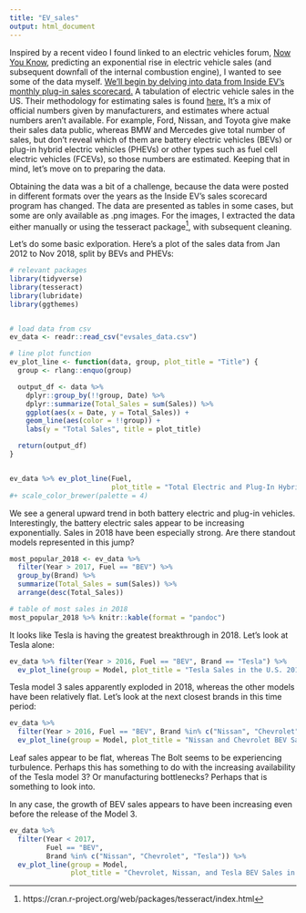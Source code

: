 ```yaml
---
title: "EV_sales"
output: html_document
---
```


Inspired by a recent video I found linked to an electric vehicles forum, [Now You Know](https://www.youtube.com/watch?v=aUC6lsLr04I&feature=youtu.be), predicting an exponential rise in electric vehicle sales (and subsequent downfall of the internal combustion engine), I wanted to see some of the data myself. [We'll begin by delving into data from Inside EV's monthly plug-in sales scorecard.](https://insideevs.com/monthly-plug-in-sales-scorecard/) A tabulation of electric vehicle sales in the US. Their methodology for estimating sales is found [here.](https://insideevs.com/insideevs-handle-sales-estimates-methodology/) It's a mix of official numbers given by manufacturers, and estimates where actual numbers aren't available. For example, Ford, Nissan, and Toyota give make their sales data public, whereas BMW and Mercedes give total number of sales, but don't reveal which of them are battery electric vehicles (BEVs) or plug-in hybrid electric vehicles (PHEVs) or other types such as fuel cell electric vehicles (FCEVs), so those numbers are estimated. Keeping that in mind, let's move on to preparing the data.

Obtaining the data was a bit of a challenge, because the data were posted in different formats over the years as the Inside EV's sales scorecard program has changed. The data are presented as tables in some cases, but some are only available as .png images. For the images, I extracted the data either manually or using the tesseract package[^1], with subsequent cleaning.

Let's do some basic exlporation. Here's a plot of the sales data from Jan 2012 to Nov 2018, split by BEVs and PHEVs:


```r

# relevant packages
library(tidyverse)
library(tesseract)
library(lubridate)
library(ggthemes)


# load data from csv
ev_data <- readr::read_csv("evsales_data.csv")
```
```r
# line plot function
ev_plot_line <- function(data, group, plot_title = "Title") {
  group <- rlang::enquo(group)

  output_df <- data %>%
    dplyr::group_by(!!group, Date) %>%
    dplyr::summarize(Total_Sales = sum(Sales)) %>%
    ggplot(aes(x = Date, y = Total_Sales)) +
    geom_line(aes(color = !!group)) +
    labs(y = "Total Sales", title = plot_title)

  return(output_df)
}


ev_data %>% ev_plot_line(Fuel,
                         plot_title = "Total Electric and Plug-In Hybrid Sales in the U.S.") #+
#+ scale_color_brewer(palette = 4)
```

We see a general upward trend in both battery electric and plug-in vehicles. Interestingly, the battery electric sales appear to be increasing exponentially. Sales in 2018 have been especially strong. Are there standout models represented in this jump?

```r
most_popular_2018 <- ev_data %>%
  filter(Year > 2017, Fuel == "BEV") %>%
  group_by(Brand) %>%
  summarize(Total_Sales = sum(Sales)) %>%
  arrange(desc(Total_Sales))

# table of most sales in 2018
most_popular_2018 %>% knitr::kable(format = "pandoc")
```

It looks like Tesla is having the greatest breakthrough in 2018. Let's look at Tesla alone:

```r
ev_data %>% filter(Year > 2016, Fuel == "BEV", Brand == "Tesla") %>% 
  ev_plot_line(group = Model, plot_title = "Tesla Sales in the U.S. 2017-2018")
```

Tesla model 3 sales apparently exploded in 2018, whereas the other models have been relatively flat. Let's look at the next closest brands in this time period:

```r
ev_data %>%
  filter(Year > 2016, Fuel == "BEV", Brand %in% c("Nissan", "Chevrolet")) %>%
  ev_plot_line(group = Model, plot_title = "Nissan and Chevrolet BEV Sales in the U.S. 2017-2018")
```

Leaf sales appear to be flat, whereas The Bolt seems to be experiencing turbulence.  Perhaps this has something to do with the increasing availability of the Tesla model 3? Or manufacturing bottlenecks? Perhaps that is something to look into.

In any case, the growth of BEV sales appears to have been increasing even before the release of the Model 3.

```r
ev_data %>%
  filter(Year < 2017,
         Fuel == "BEV",
         Brand %in% c("Nissan", "Chevrolet", "Tesla")) %>%
  ev_plot_line(group = Model,
               plot_title = "Chevrolet, Nissan, and Tesla BEV Sales in the U.S. 2012-2016")
```


[^1]: https://cran.r-project.org/web/packages/tesseract/index.html
